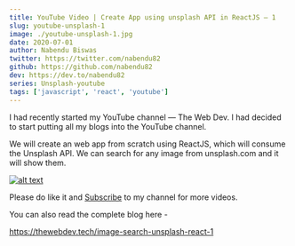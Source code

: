 ```yaml
---
title: YouTube Video | Create App using unsplash API in ReactJS — 1
slug: youtube-unsplash-1
image: ./youtube-unsplash-1.jpg
date: 2020-07-01
author: Nabendu Biswas
twitter: https://twitter.com/nabendu82
github: https://github.com/nabendu82
dev: https://dev.to/nabendu82
series: Unsplash-youtube
tags: ['javascript', 'react', 'youtube']
---
```


I had recently started my YouTube channel — The Web Dev. I had decided to start putting all my blogs into the YouTube channel.

We will create an web app from scratch using ReactJS, which will consume the Unsplash API. We can search for any image from unsplash.com and it will show them.

<div className={styles.image__small}>

[![alt text](https://res.cloudinary.com/dxkxvfo2o/image/upload/v1593621831/unsplashAPI_bs3abg.png)](https://youtu.be/-uuUI5zKE0M "Unsplash - 1")

</div>

Please do like it and [Subscribe](https://www.youtube.com/channel/UCRf7mazcufqZxd2pR3oQJuQ?sub_confirmation=1) to my channel for more videos.

You can also read the complete blog here -

https://thewebdev.tech/image-search-unsplash-react-1

